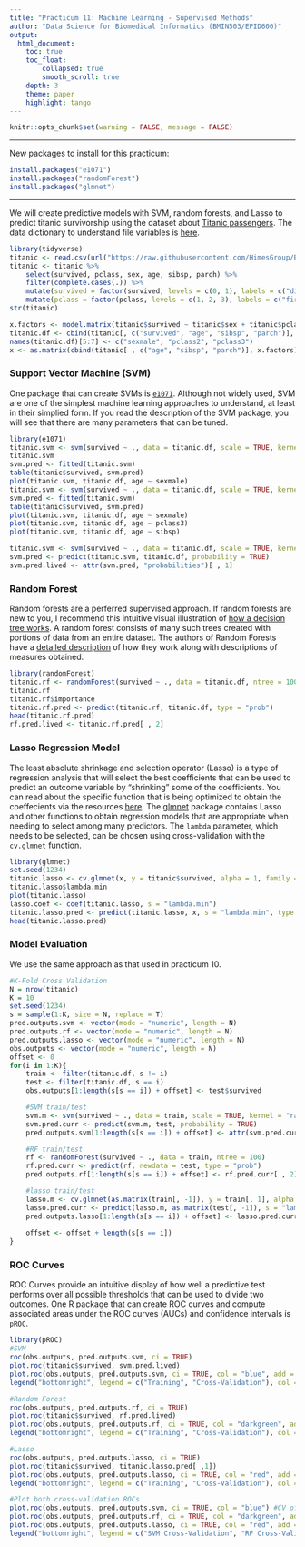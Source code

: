 ```yaml
---
title: "Practicum 11: Machine Learning - Supervised Methods"
author: "Data Science for Biomedical Informatics (BMIN503/EPID600)"
output: 
  html_document:
    toc: true
    toc_float: 
        collapsed: true
        smooth_scroll: true
    depth: 3 
    theme: paper 
    highlight: tango
---
```


```r
knitr::opts_chunk$set(warning = FALSE, message = FALSE)
```   
***
New packages to install for this practicum:
```r
install.packages("e1071")
install.packages("randomForest")
install.packages("glmnet")
```
***

We will create predictive models with SVM, random forests, and Lasso to predict titanic survivorship using the dataset about [Titanic passengers](http://biostat.mc.vanderbilt.edu/wiki/pub/Main/DataSets/titanic.html). The data dictionary to understand file variables is [here](https://github.com/HimesGroup/BMIN503/blob/master/DataFiles/titanic3.md). 

```r
library(tidyverse)
titanic <- read.csv(url("https://raw.githubusercontent.com/HimesGroup/BMIN503/master/DataFiles/titanic3.csv"), header=TRUE)
titanic <- titanic %>%
    select(survived, pclass, sex, age, sibsp, parch) %>%
    filter(complete.cases(.)) %>%
    mutate(survived = factor(survived, levels = c(0, 1), labels = c("died", "lived"))) %>%
    mutate(pclass = factor(pclass, levels = c(1, 2, 3), labels = c("first", "second", "third")))
str(titanic)

x.factors <- model.matrix(titanic$survived ~ titanic$sex + titanic$pclass)[ , -1]
titanic.df <- cbind(titanic[, c("survived", "age", "sibsp", "parch")], x.factors)
names(titanic.df)[5:7] <- c("sexmale", "pclass2", "pclass3")
x <- as.matrix(cbind(titanic[ , c("age", "sibsp", "parch")], x.factors))
```


### Support Vector Machine (SVM) 

One package that can create SVMs is [`e1071`](https://www.rdocumentation.org/packages/e1071/versions/1.7-0/topics/svm). Although not widely used, SVM are one of the simplest machine learning approaches to understand, at least in their simplied form. If you read the description of the SVM package, you will see that there are many parameters that can be tuned.

```r
library(e1071)
titanic.svm <- svm(survived ~ ., data = titanic.df, scale = TRUE, kernel = "linear")
titanic.svm
svm.pred <- fitted(titanic.svm)
table(titanic$survived, svm.pred)
plot(titanic.svm, titanic.df, age ~ sexmale) 
titanic.svm <- svm(survived ~ ., data = titanic.df, scale = TRUE, kernel = "radial")
svm.pred <- fitted(titanic.svm)
table(titanic$survived, svm.pred)
plot(titanic.svm, titanic.df, age ~ sexmale) 
plot(titanic.svm, titanic.df, age ~ pclass3) 
plot(titanic.svm, titanic.df, age ~ sibsp) 

titanic.svm <- svm(survived ~ ., data = titanic.df, scale = TRUE, kernel = "radial", probability = TRUE)
svm.pred <- predict(titanic.svm, titanic.df, probability = TRUE)
svm.pred.lived <- attr(svm.pred, "probabilities")[ , 1]
```


### Random Forest 

Random forests are a perferred supervised approach. If random forests are new to you, I recommend this intuitive visual illustration of [how a decision tree works](http://www.r2d3.us/visual-intro-to-machine-learning-part-1/). A random forest consists of many such trees created with portions of data from an entire dataset. The authors of Random Forests have a [detailed description](https://www.stat.berkeley.edu/~breiman/RandomForests/cc_home.htm) of how they work along with descriptions of measures obtained. 
```r
library(randomForest)
titanic.rf <- randomForest(survived ~ ., data = titanic.df, ntree = 100, importance = TRUE)
titanic.rf
titanic.rf$importance
titanic.rf.pred <- predict(titanic.rf, titanic.df, type = "prob")
head(titanic.rf.pred)
rf.pred.lived <- titanic.rf.pred[ , 2]
```


### Lasso Regression Model 

The least absolute shrinkage and selection operator (Lasso) is a type of regression analysis that will select the best coefficients that can be used to predict an outcome variable by "shrinking" some of the coefficients. You can read about the specific function that is being optimized to obtain the coeffecients via the resources [here](http://statweb.stanford.edu/~tibs/lasso.html). The [glmnet](https://cran.r-project.org/web/packages/glmnet/index.html) package contains Lasso and other functions to obtain regression models that are appropriate when needing to select among many predictors. The `lambda` parameter, which needs to be selected, can be chosen using cross-validation with the `cv.glmnet` function.
```r
library(glmnet)
set.seed(1234)
titanic.lasso <- cv.glmnet(x, y = titanic$survived, alpha = 1, family = "binomial")
titanic.lasso$lambda.min
plot(titanic.lasso)
lasso.coef <- coef(titanic.lasso, s = "lambda.min")
titanic.lasso.pred <- predict(titanic.lasso, x, s = "lambda.min", type = "response")
head(titanic.lasso.pred)
```


### Model Evaluation 

We use the same approach as that used in practicum 10.
```r
#K-Fold Cross Validation
N = nrow(titanic)
K = 10
set.seed(1234)
s = sample(1:K, size = N, replace = T)
pred.outputs.svm <- vector(mode = "numeric", length = N)
pred.outputs.rf <- vector(mode = "numeric", length = N)
pred.outputs.lasso <- vector(mode = "numeric", length = N)
obs.outputs <- vector(mode = "numeric", length = N)
offset <- 0
for(i in 1:K){
	train <- filter(titanic.df, s != i)
	test <- filter(titanic.df, s == i)
	obs.outputs[1:length(s[s == i]) + offset] <- test$survived

	#SVM train/test
	svm.m <- svm(survived ~ ., data = train, scale = TRUE, kernel = "radial", probability = TRUE)
	svm.pred.curr <- predict(svm.m, test, probability = TRUE) 
	pred.outputs.svm[1:length(s[s == i]) + offset] <- attr(svm.pred.curr, "probabilities")[ , 1]

	#RF train/test
	rf <- randomForest(survived ~ ., data = train, ntree = 100)
	rf.pred.curr <- predict(rf, newdata = test, type = "prob") 
	pred.outputs.rf[1:length(s[s == i]) + offset] <- rf.pred.curr[ , 2]

	#lasso train/test
	lasso.m <- cv.glmnet(as.matrix(train[, -1]), y = train[, 1], alpha = 1, family = "binomial")
	lasso.pred.curr <- predict(lasso.m, as.matrix(test[, -1]), s = "lambda.min", type = "response")
	pred.outputs.lasso[1:length(s[s == i]) + offset] <- lasso.pred.curr[ , 1]
	
	offset <- offset + length(s[s == i])
}
```



### ROC Curves

ROC Curves provide an intuitive display of how well a predictive test performs over all possible thresholds that can be used to divide two outcomes. One R package that can create ROC curves and compute associated areas under the ROC curves (AUCs) and confidence intervals is `pROC`.

```r
library(pROC)
#SVM
roc(obs.outputs, pred.outputs.svm, ci = TRUE)
plot.roc(titanic$survived, svm.pred.lived)
plot.roc(obs.outputs, pred.outputs.svm, ci = TRUE, col = "blue", add = TRUE)
legend("bottomright", legend = c("Training", "Cross-Validation"), col = c("black", "blue"), lwd = 1)

#Random Forest
roc(obs.outputs, pred.outputs.rf, ci = TRUE)
plot.roc(titanic$survived, rf.pred.lived)
plot.roc(obs.outputs, pred.outputs.rf, ci = TRUE, col = "darkgreen", add = TRUE)
legend("bottomright", legend = c("Training", "Cross-Validation"), col = c("black", "darkgreen"), lwd = 1)

#Lasso
roc(obs.outputs, pred.outputs.lasso, ci = TRUE)
plot.roc(titanic$survived, titanic.lasso.pred[ ,1])
plot.roc(obs.outputs, pred.outputs.lasso, ci = TRUE, col = "red", add = TRUE)
legend("bottomright", legend = c("Training", "Cross-Validation"), col = c("black", "red"), lwd = 1)

#Plot both cross-validation ROCs
plot.roc(obs.outputs, pred.outputs.svm, ci = TRUE, col = "blue") #CV of svm
plot.roc(obs.outputs, pred.outputs.rf, ci = TRUE, col = "darkgreen", add = TRUE) #CV of rf
plot.roc(obs.outputs, pred.outputs.lasso, ci = TRUE, col = "red", add = TRUE) #CV of lasso
legend("bottomright", legend = c("SVM Cross-Validation", "RF Cross-Validation", "Lasso Cross-Validation"), col = c("blue", "darkgreen", "red"), lwd = 2)
```

